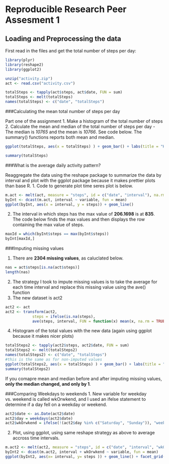 Reproducible Research Peer Assesment 1
========================================================
## Loading and Preprocessing the data

First read in the files and get the total number of steps per day: 

```r
library(plyr)
library(reshape2)
library(ggplot2)

unzip("activity.zip")
act <- read.csv("activity.csv")

totalSteps <- tapply(act$steps, act$date, FUN = sum)
totalSteps <- melt(totalSteps)
names(totalSteps) <- c("date", "totalSteps")
```


###Calculating the mean total number of steps per day

Part one of the assignment
1. Make a histogram of the total number of steps 
2. Calculate the mean and median of the total number of steps per day - The median is *10765* and the mean is *10766*. See code below. The summary() functions reports both mean and median. 


```r
ggplot(totalSteps, aes(x = totalSteps) ) + geom_bar() + labs(title = "Histogram of total number of steps per day")

summary(totalSteps)

```
 

###What is the average daily activity pattern? 

Reaggregate the data using the reshape package to summarize the data by interval and plot with the ggplot package because it makes prettier plots than base R. 
1. Code to generate plot time seres plot is below. 
```r
m.act <- melt(act, measure = "steps", id = c("date", "interval"), na.rm = TRUE)
byInt <- dcast(m.act, interval ~ variable, fun = mean)
ggplot(byInt, aes(x = interval, y = steps)) + geom_line()

```

2. The interval in which steps has the max value of **206.1698** is at **835**. The code below finds the max values and then displays the row containing the max value of steps. 

```r
maxId = which(byInt$steps == max(byInt$steps))
byInt[maxId,]
```

###Imputing missing values 

1. There are **2304 missing values**, as caluclated below.
```r
nas = act$steps[is.na(act$steps)]
length(nas)
```
2. The strategy I took to impute missing values is to take the average for each time interval and replace this missing value using the ave() function 
3. The new dataset is act2
```r
act2 <- act
act2 <- transform(act2, 
            steps = ifelse(is.na(steps),
            ave(steps, interval, FUN = function(x) mean(x, na.rm = TRUE)),  steps))
```
4. Histogram of the total values with the new data  (again using ggplot because it makes nicer plots)

```r

totalSteps2 <- tapply(act2$steps, act2$date, FUN = sum)
totalSteps2 <- melt(totalSteps2)
names(totalSteps2) <- c("date", "totalSteps")
#this is the same as for non-imputed values
ggplot(totalSteps2, aes(x = totalSteps) ) + geom_bar() + labs(title = "Histogram of total number of steps per day")
summary(totalSteps2)

```

If you comapre mean and median before and after imputing missing values, **only the median changed, and only by 1**. 

###Comparing Weekdays to weekends 
1. New variable for weekday vs. weekend is called wkOrwkend, and I used an ifelse statement to determine if a day fell on a weekday or weekend.

```r
act2$date <- as.Date(act2$date)
act2$day = weekdays(act2$date)
act2$wkOrwkend = ifelse(!(act2$day %in% c("Saturday", "Sunday")), "weekday", "weekend")

```
2. Plot, using ggplot, using same reshape strategy as above to average accross time intervals. 

```r
m.act2 <- melt(act2, measure = "steps", id = c("date", "interval", "wkOrwkend"), na.rm = TRUE)
byInt2 <- dcast(m.act2, interval + wkOrwkend ~ variable, fun = mean)
ggplot(byInt2, aes(x= interval, y= steps )) + geom_line() + facet_grid(~wkOrwkend)
```